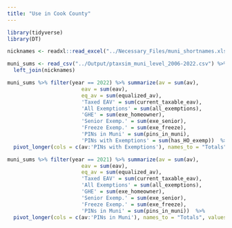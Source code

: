 ```yaml
---
title: "Use in Cook County"
---
```


```r
library(tidyverse)
library(DT)

nicknames <- readxl::read_excel("../Necessary_Files/muni_shortnames.xlsx")

muni_sums <- read_csv("../Output/ptaxsim_muni_level_2006-2022.csv") %>% 
  left_join(nicknames)
```


```r
muni_sums %>% filter(year == 2022) %>% summarize(av = sum(av), 
                        eav = sum(eav), 
                        eq_av = sum(equalized_av),
                        'Taxed EAV' = sum(current_taxable_eav),
                        'All Exemptions' = sum(all_exemptions), 
                        'GHE' = sum(exe_homeowner), 
                        'Senior Exemp.' = sum(exe_senior), 
                        'Freeze Exemp.' = sum(exe_freeze), 
                        'PINs in Muni' = sum(pins_in_muni),
                        'PINs with Exemptions' = sum(has_HO_exemp))  %>% 
  pivot_longer(cols = c(av:'PINs with Exemptions'), names_to = "Totals", values_to = "Values")

muni_sums %>% filter(year == 2021) %>% summarize(av = sum(av), 
                        eav = sum(eav), 
                        eq_av = sum(equalized_av),
                        'Taxed EAV' = sum(current_taxable_eav),
                        'All Exemptions' = sum(all_exemptions), 
                        'GHE' = sum(exe_homeowner), 
                        'Senior Exemp.' = sum(exe_senior), 
                        'Freeze Exemp.' = sum(exe_freeze), 
                        'PINs in Muni' = sum(pins_in_muni))  %>% 
  pivot_longer(cols = c(av:'PINs in Muni'), names_to = "Totals", values_to = "Values")

```

